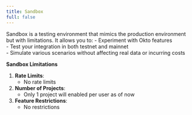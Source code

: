 ```yaml
---
title: Sandbox
full: false
---
```


Sandbox is a testing environment that mimics the production environment but with limitations. It allows you to:
    - Experiment with Okto features  
    - Test your integration in both testnet and mainnet  
    - Simulate various scenarios without affecting real data or incurring costs

**Sandbox Limitations**

1. **Rate Limits**:  
    - No rate limits  
2. **Number of Projects**:  
    - Only 1 project will enabled per user as of now  
3. **Feature Restrictions**:  
    - No restrictions
